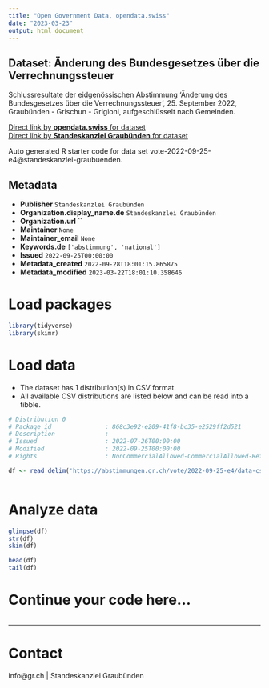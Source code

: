 ```yaml
---
title: "Open Government Data, opendata.swiss"
date: "2023-03-23"
output: html_document
---
```


## Dataset: Änderung des Bundesgesetzes über die Verrechnungssteuer

Schlussresultate der eidgenössischen Abstimmung 'Änderung des Bundesgesetzes über die Verrechnungssteuer', 25. September 2022, Graubünden - Grischun - Grigioni, aufgeschlüsselt nach Gemeinden.

[Direct link by **opendata.swiss** for dataset](https://opendata.swiss/de/dataset/anderung-des-bundesgesetzes-uber-die-verrechnungssteuer)<br>
[Direct link by **Standeskanzlei Graubünden** for dataset](https://abstimmungen.gr.ch/vote/2022-09-25-e4/data)

Auto generated R starter code for data set vote-2022-09-25-e4@standeskanzlei-graubuenden.

## Metadata

- **Publisher** `Standeskanzlei Graubünden`
- **Organization.display_name.de** `Standeskanzlei Graubünden`
- **Organization.url** ``
- **Maintainer** `None`
- **Maintainer_email** `None`
- **Keywords.de** `['abstimmung', 'national']`
- **Issued** `2022-09-25T00:00:00`
- **Metadata_created** `2022-09-28T18:01:15.865875`
- **Metadata_modified** `2023-03-22T18:01:10.358646`


# Load packages

```r

library(tidyverse)
library(skimr)

```

# Load data

-   The dataset has 1 distribution(s) in CSV format.
-   All available CSV distributions are listed below and can be read into a tibble.

```r

# Distribution 0
# Package_id               : 868c3e92-e209-41f8-bc35-e2529ff2d521
# Description              : 
# Issued                   : 2022-07-26T00:00:00
# Modified                 : 2022-09-25T00:00:00
# Rights                   : NonCommercialAllowed-CommercialAllowed-ReferenceRequired

df <- read_delim('https://abstimmungen.gr.ch/vote/2022-09-25-e4/data-csv')



```

# Analyze data

```r

glimpse(df)
str(df)
skim(df)

head(df)
tail(df)

```

# Continue your code here...

```r

```

------------------------------------------------------------------------

# Contact

info@gr.ch | Standeskanzlei Graubünden
